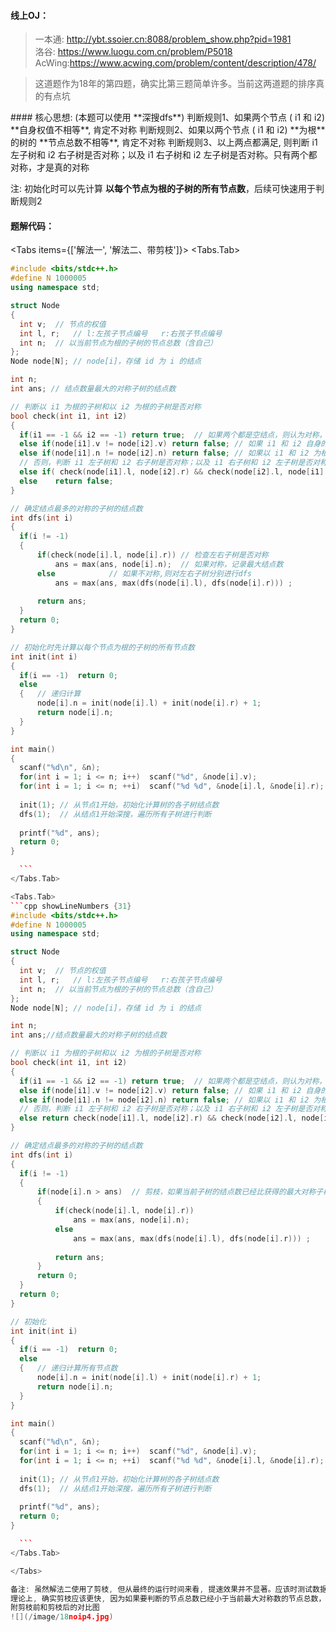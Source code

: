 #### 线上OJ：
> 一本通: http://ybt.ssoier.cn:8088/problem_show.php?pid=1981  
洛谷: https://www.luogu.com.cn/problem/P5018  
AcWing:https://www.acwing.com/problem/content/description/478/  

> 这道题作为18年的第四题，确实比第三题简单许多。当前这两道题的排序真的有点坑


<Callout type="default">
#### 核心思想:   
(本题可以使用 **深搜dfs**)   
判断规则1、如果两个节点 ( i1 和 i2) **自身权值不相等**, 肯定不对称  
判断规则2、如果以两个节点 ( i1 和 i2) **为根** 的树的 **节点总数不相等**, 肯定不对称  
判断规则3、以上两点都满足, 则判断 i1 左子树和 i2 右子树是否对称；以及 i1 右子树和 i2 左子树是否对称。只有两个都对称，才是真的对称

注: 初始化时可以先计算 **以每个节点为根的子树的所有节点数**，后续可快速用于判断规则2
</Callout>

#### 题解代码：
<Tabs items={['解法一', '解法二、带剪枝']}>
  <Tabs.Tab> 
  ```cpp showLineNumbers {19-24, 30-38, 48}
  #include <bits/stdc++.h>
#define N 1000005
using namespace std;

struct Node
{
    int v; 	// 节点的权值 
	int l, r;	// l:左孩子节点编号   r:右孩子节点编号 
	int n;	// 以当前节点为根的子树的节点总数（含自己） 
};
Node node[N]; // node[i]，存储 id 为 i 的结点

int n;
int ans; // 结点数量最大的对称子树的结点数

// 判断以 i1 为根的子树和以 i2 为根的子树是否对称
bool check(int i1, int i2)
{
    if(i1 == -1 && i2 == -1) return true;  // 如果两个都是空结点，则认为对称，直接返回 true 
    else if(node[i1].v != node[i2].v) return false; // 如果 i1 和 i2 自身的权值不相等，则不对称 
    else if(node[i1].n != node[i2].n) return false; // 如果以 i1 和 i2 为根的树的节点总数不等，则不对称
    // 否则，判断 i1 左子树和 i2 右子树是否对称；以及 i1 右子树和 i2 左子树是否对称。只有两个都对称，才返回 true 
    else if( check(node[i1].l, node[i2].r) && check(node[i2].l, node[i1].r) ) return true;
	else    return false;
}

// 确定结点最多的对称的子树的结点数
int dfs(int i)
{
    if(i != -1)
    {
        if(check(node[i].l, node[i].r)) // 检查左右子树是否对称
            ans = max(ans, node[i].n);  // 如果对称，记录最大结点数
        else			// 如果不对称,则对左右子树分别进行dfs
            ans = max(ans, max(dfs(node[i].l), dfs(node[i].r))) ;
		
		return ans;
    }
    return 0;
}

// 初始化时先计算以每个节点为根的子树的所有节点数
int init(int i)
{
    if(i == -1)  return 0;        
    else
    {	// 递归计算 
        node[i].n = init(node[i].l) + init(node[i].r) + 1;
        return node[i].n;
    }
}

int main()
{
    scanf("%d\n", &n);
    for(int i = 1; i <= n; i++)  scanf("%d", &node[i].v);        
    for(int i = 1; i <= n; ++i)  scanf("%d %d", &node[i].l, &node[i].r);
        
    init(1); // 从节点1开始，初始化计算树的各子树结点数
    dfs(1);  // 从结点1开始深搜，遍历所有子树进行判断 
    
    printf("%d", ans);
    return 0;
}

    ```
  </Tabs.Tab>  

  <Tabs.Tab> 
  ```cpp showLineNumbers {31}
  #include <bits/stdc++.h>
#define N 1000005
using namespace std;

struct Node
{
    int v; 	// 节点的权值 
	int l, r;	// l:左孩子节点编号   r:右孩子节点编号 
	int n;	// 以当前节点为根的子树的节点总数（含自己） 
};
Node node[N]; // node[i]，存储 id 为 i 的结点

int n;
int ans;//结点数量最大的对称子树的结点数

// 判断以 i1 为根的子树和以 i2 为根的子树是否对称
bool check(int i1, int i2)
{
    if(i1 == -1 && i2 == -1) return true;  // 如果两个都是空结点，则认为对称，直接返回 true 
    else if(node[i1].v != node[i2].v) return false; // 如果 i1 和 i2 自身的权值不相等，则不对称 
    else if(node[i1].n != node[i2].n) return false; // 如果以 i1 和 i2 为根的树的节点总数不等，则不对称
    // 否则，判断 i1 左子树和 i2 右子树是否对称；以及 i1 右子树和 i2 左子树是否对称。只有两个都对称，才返回 true 
    else return check(node[i1].l, node[i2].r) && check(node[i2].l, node[i1].r); 
}

// 确定结点最多的对称的子树的结点数
int dfs(int i)
{
    if(i != -1)
    {
        if(node[i].n > ans)  // 剪枝，如果当前子树的结点数已经比获得的最大对称子树结点数要小，那么没必要再搜索下去。
        {		   
	        if(check(node[i].l, node[i].r)) 
	            ans = max(ans, node[i].n);  
	        else
	            ans = max(ans, max(dfs(node[i].l), dfs(node[i].r))) ;
	        
	        return ans;
        } 
        return 0;
    }
    return 0;
}

// 初始化
int init(int i)
{
    if(i == -1)  return 0;        
    else
    {	// 递归计算所有节点数 
        node[i].n = init(node[i].l) + init(node[i].r) + 1;
        return node[i].n;
    }
}

int main()
{
    scanf("%d\n", &n);
    for(int i = 1; i <= n; i++)  scanf("%d", &node[i].v);        
    for(int i = 1; i <= n; ++i)  scanf("%d %d", &node[i].l, &node[i].r);
        
    init(1); // 从节点1开始，初始化计算树的各子树结点数
    dfs(1);  // 从结点1开始深搜，遍历所有子树进行判断 
    
    printf("%d", ans);
    return 0;
}

    ```
  </Tabs.Tab>

</Tabs>

备注: 虽然解法二使用了剪枝, 但从最终的运行时间来看, 提速效果并不显著。应该时测试数据所致。   
理论上, 确实剪枝应该更快, 因为如果要判断的节点总数已经小于当前最大对称数的节点总数，那就不用继续dfs 了，因为即使是对称二叉树, 也不可能更新结果了。
附剪枝前和剪枝后的对比图
![](/image/18noip4.jpg)